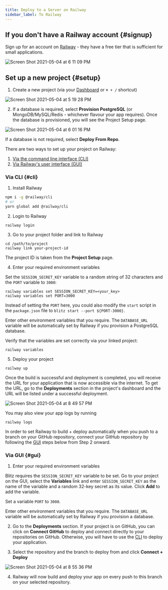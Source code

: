 ```yaml
---
title: Deploy to a Server on Railway
sidebar_label: To Railway
---
```


## If you don't have a Railway account {#signup}

Sign up for an account on [Railway](https://railway.app) - they have a
free tier that is sufficient for small applications.

![Screen Shot 2021-05-04 at 6 11 09 PM](https://user-images.githubusercontent.com/19371989/117007314-13ee3580-ad1c-11eb-9705-2ca9b5f545bd.png)

## Set up a new project {#setup}

1. Create a new project (via your
   [Dashboard](https://railway.app/dashboard) or `⌘ + /` shortcut)

![Screen Shot 2021-05-04 at 5 19 28 PM](https://user-images.githubusercontent.com/19371989/117007376-28323280-ad1c-11eb-90a5-9fa5c165f5df.png)

2. If a database is required, select **Provision PostgreSQL** (or
   MongoDB/MySQL/Redis - whichever flavour your app requires). Once the
   database is provisioned, you will see the Project Setup page.

![Screen Shot 2021-05-04 at 6 01 16 PM](https://user-images.githubusercontent.com/19371989/117007600-6deefb00-ad1c-11eb-876c-22a374c1f535.png)

If a database is not required, select **Deploy From Repo**.

There are two ways to set up your project on Railway:

1. [Via the command line interface (CLI)](#cli)
2. [Via Railway's user interface (GUI)](#gui)

### Via CLI {#cli}

1. Install Railway

```bash
npm i -g @railway/cli
# or
yarn global add @railway/cli
```

2. Login to Railway

```
railway login
```

3. Go to your project folder and link to Railway

```
cd /path/to/project
railway link your-project-id
```

The project ID is taken from the **Project Setup** page.

4. Enter your required environment variables

Set the `SESSION_SECRET_KEY` variable to a random string of 32 characters
and the `PORT` variable to `3000`:

```
railway variables set SESSION_SECRET_KEY=<your_key>
railway variables set PORT=3000
```

Instead of setting the `PORT` here, you could also modify the `start`
script in the `package.json` file to `blitz start --port ${PORT-3000}`.

Enter other environment variables that you require. The `DATABASE_URL`
variable will be automatically set by Railway if you provision a
PostgreSQL database.

Verify that the variables are set correctly via your linked project:

```
railway variables
```

5. Deploy your project

```
railway up
```

Once the build is successful and deployment is completed, you will receive
the URL for your application that is now accessible via the internet. To
get the URL, go to the **Deployments** section in the project's dashboard
and the URL will be listed under a successful deployment.

![Screen Shot 2021-05-04 at 8 49 57 PM](https://user-images.githubusercontent.com/19371989/117007722-8e1eba00-ad1c-11eb-9a9e-91908e4c281c.png)

You may also view your app logs by running

```
railway logs
```

In order to set Railway to build + deploy automatically when you push to a
branch on your GitHub repository, connect your GitHub repository by
following the [GUI](#gui) steps below from Step 2 onward.

### Via GUI {#gui}

1. Enter your required environment variables

Blitz requires the `SESSION_SECRET_KEY` variable to be set. Go to your
project on the GUI, select the **Variables** link and enter
`SESSION_SECRET_KEY` as the name of the variable and a random 32-key
secret as its value. Click **Add** to add the variable.

Set a variable `PORT` to `3000`.

Enter other environment variables that you require. The `DATABASE_URL`
variable will be automatically set by Railway if you provision a database.

2. Go to the **Deployments** section. If your project is on GitHub, you
   can click on **Connect GitHub** to deploy and connect directly to your
   repositories on GitHub. Otherwise, you will have to use the [CLI](#cli)
   to deploy your application.

3. Select the repository and the branch to deploy from and click
   **Connect + Deploy**

![Screen Shot 2021-05-04 at 8 55 36 PM](https://user-images.githubusercontent.com/19371989/117007814-a5f63e00-ad1c-11eb-84d6-d75019930ea1.png)

4. Railway will now build and deploy your app on every push to this branch
   on your selected repository.

